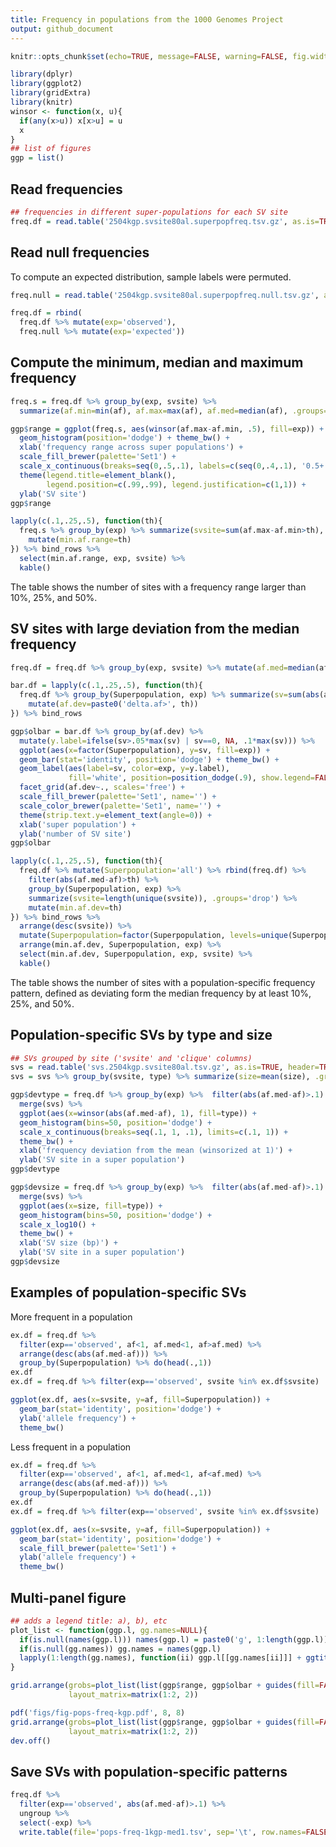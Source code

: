 ```yaml
---
title: Frequency in populations from the 1000 Genomes Project
output: github_document
---
```


```r
knitr::opts_chunk$set(echo=TRUE, message=FALSE, warning=FALSE, fig.width=10)
```

```r
library(dplyr)
library(ggplot2)
library(gridExtra)
library(knitr)
winsor <- function(x, u){
  if(any(x>u)) x[x>u] = u
  x
}
## list of figures
ggp = list()
```

## Read frequencies

```r
## frequencies in different super-populations for each SV site
freq.df = read.table('2504kgp.svsite80al.superpopfreq.tsv.gz', as.is=TRUE, header=TRUE)
```

## Read null frequencies

To compute an expected distribution, sample labels were permuted.

```r
freq.null = read.table('2504kgp.svsite80al.superpopfreq.null.tsv.gz', as.is=TRUE, header=TRUE)

freq.df = rbind(
  freq.df %>% mutate(exp='observed'),
  freq.null %>% mutate(exp='expected'))
```

## Compute the minimum, median and maximum frequency

```r
freq.s = freq.df %>% group_by(exp, svsite) %>%
  summarize(af.min=min(af), af.max=max(af), af.med=median(af), .groups='drop')

ggp$range = ggplot(freq.s, aes(winsor(af.max-af.min, .5), fill=exp)) +
  geom_histogram(position='dodge') + theme_bw() +
  xlab('frequency range across super populations') +
  scale_fill_brewer(palette='Set1') +
  scale_x_continuous(breaks=seq(0,.5,.1), labels=c(seq(0,.4,.1), '0.5+')) + 
  theme(legend.title=element_blank(),
        legend.position=c(.99,.99), legend.justification=c(1,1)) + 
  ylab('SV site')
ggp$range

lapply(c(.1,.25,.5), function(th){
  freq.s %>% group_by(exp) %>% summarize(svsite=sum(af.max-af.min>th), .groups='drop') %>% 
    mutate(min.af.range=th)
}) %>% bind_rows %>%
  select(min.af.range, exp, svsite) %>%
  kable()
```

The table shows the number of sites with a frequency range larger than 10%, 25%, and 50%.

## SV sites with large deviation from the median frequency

```r
freq.df = freq.df %>% group_by(exp, svsite) %>% mutate(af.med=median(af))

bar.df = lapply(c(.1,.25,.5), function(th){
  freq.df %>% group_by(Superpopulation, exp) %>% summarize(sv=sum(abs(af.med-af)>th), .groups='drop') %>% 
    mutate(af.dev=paste0('delta.af>', th))
}) %>% bind_rows

ggp$olbar = bar.df %>% group_by(af.dev) %>%
  mutate(y.label=ifelse(sv>.05*max(sv) | sv==0, NA, .1*max(sv))) %>% 
  ggplot(aes(x=factor(Superpopulation), y=sv, fill=exp)) + 
  geom_bar(stat='identity', position='dodge') + theme_bw() +
  geom_label(aes(label=sv, color=exp, y=y.label),
             fill='white', position=position_dodge(.9), show.legend=FALSE) + 
  facet_grid(af.dev~., scales='free') + 
  scale_fill_brewer(palette='Set1', name='') + 
  scale_color_brewer(palette='Set1', name='') +
  theme(strip.text.y=element_text(angle=0)) + 
  xlab('super population') +
  ylab('number of SV site')
ggp$olbar

lapply(c(.1,.25,.5), function(th){
  freq.df %>% mutate(Superpopulation='all') %>% rbind(freq.df) %>%
    filter(abs(af.med-af)>th) %>%
    group_by(Superpopulation, exp) %>%
    summarize(svsite=length(unique(svsite)), .groups='drop') %>% 
    mutate(min.af.dev=th)
}) %>% bind_rows %>%
  arrange(desc(svsite)) %>% 
  mutate(Superpopulation=factor(Superpopulation, levels=unique(Superpopulation))) %>% 
  arrange(min.af.dev, Superpopulation, exp) %>% 
  select(min.af.dev, Superpopulation, exp, svsite) %>%
  kable()
```

The table shows the number of sites with a population-specific frequency pattern, defined as deviating form the median frequency by at least 10%, 25%, and 50%.

## Population-specific SVs by type and size

```r
## SVs grouped by site ('svsite' and 'clique' columns)
svs = read.table('svs.2504kgp.svsite80al.tsv.gz', as.is=TRUE, header=TRUE)
svs = svs %>% group_by(svsite, type) %>% summarize(size=mean(size), .groups='drop')

ggp$devtype = freq.df %>% group_by(exp) %>%  filter(abs(af.med-af)>.1) %>% 
  merge(svs) %>%
  ggplot(aes(x=winsor(abs(af.med-af), 1), fill=type)) +
  geom_histogram(bins=50, position='dodge') +
  scale_x_continuous(breaks=seq(.1, 1, .1), limits=c(.1, 1)) + 
  theme_bw() +
  xlab('frequency deviation from the mean (winsorized at 1)') +
  ylab('SV site in a super population')
ggp$devtype

ggp$devsize = freq.df %>% group_by(exp) %>%  filter(abs(af.med-af)>.1) %>% 
  merge(svs) %>%
  ggplot(aes(x=size, fill=type)) +
  geom_histogram(bins=50, position='dodge') +
  scale_x_log10() + 
  theme_bw() +
  xlab('SV size (bp)') +
  ylab('SV site in a super population')
ggp$devsize
```

## Examples of population-specific SVs

More frequent in a population

```r
ex.df = freq.df %>%
  filter(exp=='observed', af<1, af.med<1, af>af.med) %>% 
  arrange(desc(abs(af.med-af))) %>%
  group_by(Superpopulation) %>% do(head(.,1))
ex.df
ex.df = freq.df %>% filter(exp=='observed', svsite %in% ex.df$svsite)

ggplot(ex.df, aes(x=svsite, y=af, fill=Superpopulation)) +
  geom_bar(stat='identity', position='dodge') +
  ylab('allele frequency') + 
  theme_bw()
```

Less frequent in a population

```r
ex.df = freq.df %>%
  filter(exp=='observed', af<1, af.med<1, af<af.med) %>% 
  arrange(desc(abs(af.med-af))) %>%
  group_by(Superpopulation) %>% do(head(.,1))
ex.df
ex.df = freq.df %>% filter(exp=='observed', svsite %in% ex.df$svsite)

ggplot(ex.df, aes(x=svsite, y=af, fill=Superpopulation)) +
  geom_bar(stat='identity', position='dodge') +
  scale_fill_brewer(palette='Set1') + 
  ylab('allele frequency') + 
  theme_bw()
```

## Multi-panel figure

```r
## adds a legend title: a), b), etc
plot_list <- function(ggp.l, gg.names=NULL){
  if(is.null(names(ggp.l))) names(ggp.l) = paste0('g', 1:length(ggp.l))
  if(is.null(gg.names)) gg.names = names(ggp.l)
  lapply(1:length(gg.names), function(ii) ggp.l[[gg.names[ii]]] + ggtitle(paste0('(', LETTERS[ii], ')')))
}

grid.arrange(grobs=plot_list(list(ggp$range, ggp$olbar + guides(fill=FALSE))),
             layout_matrix=matrix(1:2, 2))

pdf('figs/fig-pops-freq-kgp.pdf', 8, 8)
grid.arrange(grobs=plot_list(list(ggp$range, ggp$olbar + guides(fill=FALSE))),
             layout_matrix=matrix(1:2, 2))
dev.off()
```

## Save SVs with population-specific patterns

```r
freq.df %>%
  filter(exp=='observed', abs(af.med-af)>.1) %>%
  ungroup %>% 
  select(-exp) %>% 
  write.table(file='pops-freq-1kgp-med1.tsv', sep='\t', row.names=FALSE, quote=FALSE)
```
